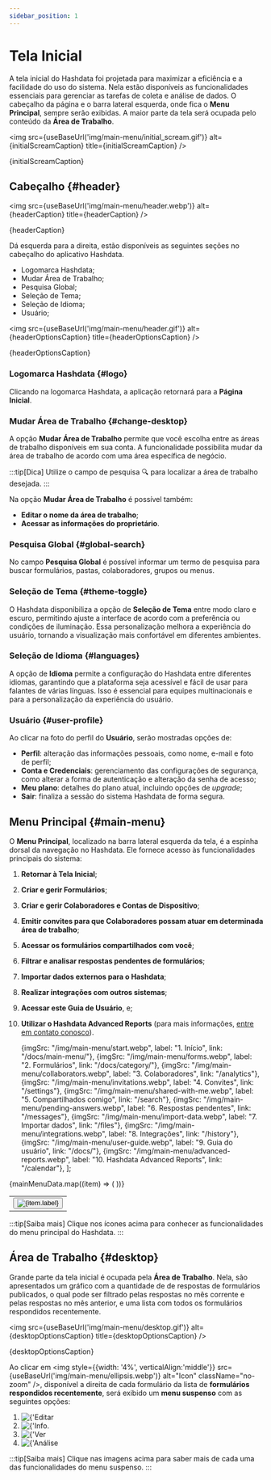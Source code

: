 ```yaml
---
sidebar_position: 1
---
```


# Tela Inicial

A tela inicial do Hashdata foi projetada para maximizar a eficiência e a facilidade do uso do sistema. Nela estão disponíveis
as funcionalidades essenciais para gerenciar as tarefas de coleta e análise de dados. O cabeçalho da página e o barra lateral
esquerda, onde fica o **Menu Principal**, sempre serão exibidas. A maior parte da tela será ocupada pelo conteúdo da **Área de
Trabalho**.

<img
    src={useBaseUrl('img/main-menu/initial_scream.gif')}
    alt={initialScreamCaption}
    title={initialScreamCaption}
/>
<p className="image-caption">{initialScreamCaption}</p>

## Cabeçalho {#header}

<img
    src={useBaseUrl('img/main-menu/header.webp')}
    alt={headerCaption}
    title={headerCaption}
/>
<p className="image-caption">{headerCaption}</p>

Dá esquerda para a direita, estão disponíveis as seguintes seções no cabeçalho do aplicativo Hashdata.
- Logomarca Hashdata;
- Mudar Área de Trabalho;
- Pesquisa Global;
- Seleção de Tema;
- Seleção de Idioma;
- Usuário;

<img
    src={useBaseUrl('img/main-menu/header.gif')}
    alt={headerOptionsCaption}
    title={headerOptionsCaption}
/>
<p className="image-caption">{headerOptionsCaption}</p>

### Logomarca Hashdata {#logo}
Clicando na logomarca Hashdata, a aplicação retornará para a **Página Inicial**.

### Mudar Área de Trabalho {#change-desktop}
A opção **Mudar Área de Trabalho** permite que você escolha entre as áreas de trabalho disponíveis em sua conta.
A funcionalidade possibilita mudar da área de trabalho de acordo com uma área específica de negócio.

:::tip[Dica]
Utilize o campo de pesquisa 🔍 para localizar a área de trabalho desejada.
:::

Na opção **Mudar Área de Trabalho** é possível também:
- **Editar o nome da área de trabalho**;
- **Acessar as informações do proprietário**.

### Pesquisa Global {#global-search}
No campo **Pesquisa Global** é possível informar um termo de pesquisa para buscar formulários, pastas, colaboradores,
grupos ou menus.

### Seleção de Tema {#theme-toggle}
O Hashdata disponibiliza a opção de **Seleção de Tema** entre modo claro e escuro, permitindo ajuste a interface de acordo
com a preferência ou condições de iluminação. Essa personalização melhora a experiência do usuário, tornando a visualização
mais confortável em diferentes ambientes.

### Seleção de Idioma {#languages}
A opção de **Idioma** permite a configuração do Hashdata entre diferentes idiomas, garantindo que a plataforma seja acessível
e fácil de usar para falantes de várias línguas. Isso é essencial para equipes multinacionais e para a personalização da
experiência do usuário.

### Usuário {#user-profile}
Ao clicar na foto do perfil do **Usuário**, serão mostradas opções de:
- **Perfil**: alteração das informações pessoais, como nome, e-mail e foto de perfil;
- **Conta e Credenciais**: gerenciamento das configurações de segurança, como alterar a forma de autenticação e
alteração da senha de acesso;
- **Meu plano**:  detalhes do plano atual, incluindo opções de *upgrade*;
- **Sair**: finaliza a sessão do sistema Hashdata de forma segura.

## Menu Principal {#main-menu}
O **Menu Principal**, localizado na barra lateral esquerda da tela, é a espinha dorsal da navegação no Hashdata.
Ele fornece acesso às funcionalidades principais do sistema:

1. **Retornar à Tela Inicial**;
2. **Criar e gerir Formulários**;
3. **Criar e gerir Colaboradores e Contas de Dispositivo**;
4. **Emitir convites para que Colaboradores possam atuar em determinada área de trabalho**;
5. **Acessar os formulários compartilhados com você**;
6. **Filtrar e analisar respostas pendentes de formulários**;
7. **Importar dados externos para o Hashdata**;
8. **Realizar integrações com outros sistemas**;
9. **Acessar este Guia de Usuário**, e;
10. **Utilizar o Hashdata Advanced Reports** (para mais informações,  [entre em contato conosco](../intro.mdx#user-support)).

    {imgSrc: "/img/main-menu/start.webp", label: "1. Início", link: "/docs/main-menu/"},
    {imgSrc: "/img/main-menu/forms.webp", label: "2. Formulários", link: "/docs/category/"},
    {imgSrc: "/img/main-menu/collaborators.webp", label: "3. Colaboradores", link: "/analytics"},
    {imgSrc: "/img/main-menu/invitations.webp", label: "4. Convites", link: "/settings"},
    {imgSrc: "/img/main-menu/shared-with-me.webp", label: "5. Compartilhados comigo", link: "/search"},
    {imgSrc: "/img/main-menu/pending-answers.webp", label: "6. Respostas pendentes", link: "/messages"},
    {imgSrc: "/img/main-menu/import-data.webp", label: "7. Importar dados", link: "/files"},
    {imgSrc: "/img/main-menu/integrations.webp", label: "8. Integrações", link: "/history"},
    {imgSrc: "/img/main-menu/user-guide.webp", label: "9. Guia do usuário", link: "/docs/"},
    {imgSrc: "/img/main-menu/advanced-reports.webp", label: "10. Hashdata Advanced Reports", link: "/calendar"},
];

<table style={{display: 'flex', justifyContent: "space-around", flexWrap: 'wrap', paddingTop: '1rem', paddingBottom: '1rem'}}>
    <tbody>
    <tr style={{border: 'none'}}>
        {mainMenuData.map((item) => (
            <td style={{border: 'none', padding: '0.5rem'}}>
                <Link to={item.link}>
                    <button style={{
                        display: 'flex',
                        alignItems: 'center',
                        border: "none",
                        padding: '.5em',
                        cursor: "pointer"
                    }}>
                        <img className="no-zoom"
                             src={useBaseUrl(item.imgSrc)}
                             alt={item.label}
                             title={item.label}
                             style={{cursor: "pointer", width: '100%'}}
                        />
                    </button>
                </Link>
            </td>
        ))}
    </tr>
    </tbody>
</table>

:::tip[Saiba mais]
Clique nos ícones acima para conhecer as funcionalidades do menu principal do Hashdata.
:::


## Área de Trabalho {#desktop}
Grande parte da tela inicial é ocupada pela **Área de Trabalho**. Nela, são apresentados um gráfico com a quantidade de
de respostas de formulários publicados, o qual pode ser filtrado pelas respostas no mês corrente e pelas respostas no mês
anterior, e uma lista com todos os formulários respondidos recentemente.

<img
    src={useBaseUrl('img/main-menu/desktop.gif')}
    alt={desktopOptionsCaption}
    title={desktopOptionsCaption}
/>
<p className="image-caption">{desktopOptionsCaption}</p>

Ao clicar em <img style={{width: '4%', verticalAlign:'middle'}} src={useBaseUrl('img/main-menu/ellipsis.webp')} alt="Icon"
className="no-zoom" />, disponível a direita de cada formulário da lista de **formulários respondidos recentemente**,
será exibido um **menu suspenso** com as seguintes opções:

<ol style={{display: 'flex', flexDirection: 'column', paddingBottom: '1em', gap: '1em'}}>
    <li>
        <Link to={'docs/forms'}>
            <img style={{cursor: "pointer", width: '20%', verticalAlign: 'middle'}}
                 src={useBaseUrl('img/main-menu/edit_form.webp')}
                 alt={'Editar Formulário'}
                 title={'Editar Formulário'}
                 className="no-zoom"
            />
        </Link>
    </li>
    <li>
        <Link to={'docs/forms'}>
            <img style={{cursor: "pointer", width: '20%', verticalAlign: 'middle'}}
                 src={useBaseUrl('img/main-menu/publish_info.webp')}
                 alt={'Info. Publicação'}
                 title={'Info. Publicação'}
                 className="no-zoom"
            />
        </Link>
    </li>
    <li>
        <Link to={'docs/forms'}>
            <img style={{cursor: "pointer", width: '20%', verticalAlign: 'middle'}}
                 src={useBaseUrl('img/main-menu/see_answers.webp')}
                 alt={'Ver Respostas'}
                 title={'Ver Respostas'}
                 className="no-zoom"
            />
        </Link>
    </li>
    <li>
        <Link to={'docs/forms'}>
            <img style={{cursor: "pointer", width: '20%', verticalAlign: 'middle'}}
                 src={useBaseUrl('img/main-menu/graph_analysis.webp')}
                 alt={'Análise Gráfica'}
                 title={'Análise Gráfica'}
                 className="no-zoom"
            />
        </Link>
    </li>
</ol>

:::tip[Saiba mais]
Clique nas imagens acima para saber mais de cada uma das funcionalidades do menu suspenso.
:::
